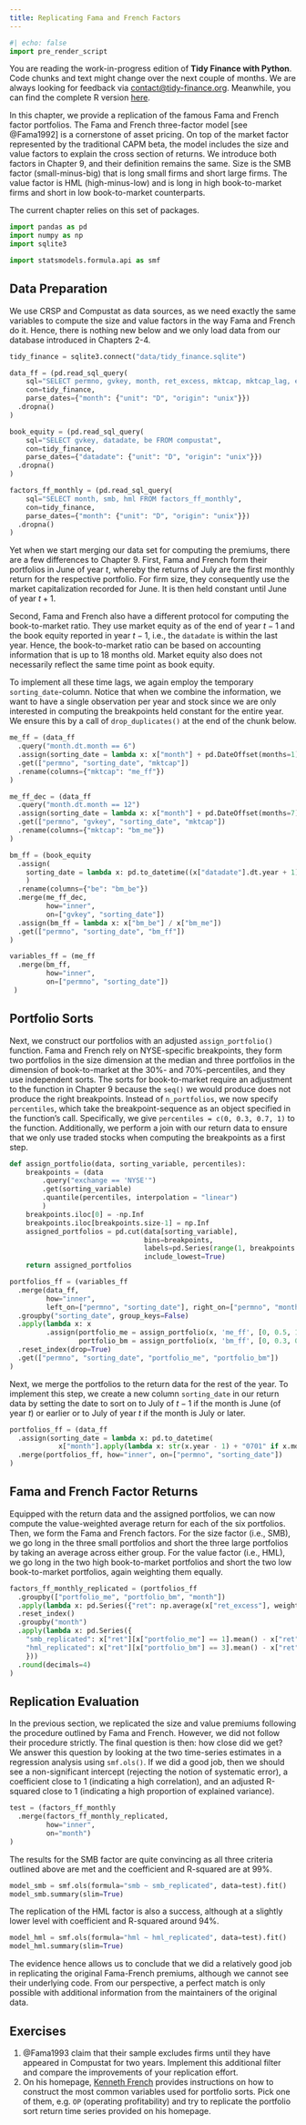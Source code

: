```yaml
---
title: Replicating Fama and French Factors
---
```


```python
#| echo: false
import pre_render_script
```

::: {.callout-note}
You are reading the work-in-progress edition of **Tidy Finance with Python**. Code chunks and text might change over the next couple of months. We are always looking for feedback via [contact\@tidy-finance.org](mailto:contact@tidy-finance.org). Meanwhile, you can find the complete R version [here](../r/index.qmd).
:::

In this chapter, we provide a replication of the famous Fama and French factor portfolios. The Fama and French three-factor model [see @Fama1992] is a cornerstone of asset pricing. On top of the market factor represented by the traditional CAPM beta, the model includes the size and value factors to explain the cross section of returns. We introduce both factors in Chapter 9, and their definition remains the same. Size is the SMB factor (small-minus-big) that is long small firms and short large firms. The value factor is HML (high-minus-low) and is long in high book-to-market firms and short in low book-to-market counterparts. 

The current chapter relies on this set of packages. 
```python
import pandas as pd
import numpy as np
import sqlite3

import statsmodels.formula.api as smf
```

## Data Preparation

We use CRSP and Compustat as data sources, as we need exactly the same variables to compute the size and value factors in the way Fama and French do it. Hence, there is nothing new below and we only load data from our database introduced in Chapters 2-4.\index{Data!CRSP}\index{Data!Compustat}

```python
tidy_finance = sqlite3.connect("data/tidy_finance.sqlite")

data_ff = (pd.read_sql_query(
    sql="SELECT permno, gvkey, month, ret_excess, mktcap, mktcap_lag, exchange FROM crsp_monthly",
    con=tidy_finance,
    parse_dates={"month": {"unit": "D", "origin": "unix"}})
  .dropna()
)

book_equity = (pd.read_sql_query(
    sql="SELECT gvkey, datadate, be FROM compustat",
    con=tidy_finance,
    parse_dates={"datadate": {"unit": "D", "origin": "unix"}})
  .dropna()
)

factors_ff_monthly = (pd.read_sql_query(
    sql="SELECT month, smb, hml FROM factors_ff_monthly",
    con=tidy_finance,
    parse_dates={"month": {"unit": "D", "origin": "unix"}})
  .dropna()
)
```

Yet when we start merging our data set for computing the premiums, there are a few differences to Chapter 9. First, Fama and French form their portfolios in June of year $t$, whereby the returns of July are the first monthly return for the respective portfolio. For firm size, they consequently use the market capitalization recorded for June. It is then held constant until June of year $t+1$.

Second, Fama and French also have a different protocol for computing the book-to-market ratio.\index{Book-to-market ratio} They use market equity as of the end of year $t - 1$ and the book equity reported in year $t-1$, i.e., the `datadate` is within the last year.\index{Book equity} Hence, the book-to-market ratio can be based on accounting information that is up to 18 months old. Market equity also does not necessarily reflect the same time point as book equity.

To implement all these time lags, we again employ the temporary `sorting_date`-column. Notice that when we combine the information, we want to have a single observation per year and stock since we are only interested in computing the breakpoints held constant for the entire year. We ensure this by a call of `drop_duplicates()` at the end of the chunk below.

```python
me_ff = (data_ff
  .query("month.dt.month == 6")
  .assign(sorting_date = lambda x: x["month"] + pd.DateOffset(months=1))
  .get(["permno", "sorting_date", "mktcap"])
  .rename(columns={"mktcap": "me_ff"})
)

me_ff_dec = (data_ff
  .query("month.dt.month == 12")
  .assign(sorting_date = lambda x: x["month"] + pd.DateOffset(months=7))
  .get(["permno", "gvkey", "sorting_date", "mktcap"])
  .rename(columns={"mktcap": "bm_me"})
)

bm_ff = (book_equity
  .assign(
    sorting_date = lambda x: pd.to_datetime((x["datadate"].dt.year + 1).astype(str) + "0701", format="%Y%m%d")
    )
  .rename(columns={"be": "bm_be"})
  .merge(me_ff_dec, 
         how="inner", 
         on=["gvkey", "sorting_date"])
  .assign(bm_ff = lambda x: x["bm_be"] / x["bm_me"])
  .get(["permno", "sorting_date", "bm_ff"])
)

variables_ff = (me_ff
  .merge(bm_ff, 
         how="inner", 
         on=["permno", "sorting_date"])
 )
```

## Portfolio Sorts

Next, we construct our portfolios with an adjusted `assign_portfolio()` function.\index{Portfolio sorts} Fama and French rely on NYSE-specific breakpoints, they form two portfolios in the size dimension at the median and three portfolios in the dimension of book-to-market at the 30%- and 70%-percentiles, and they use independent sorts. The sorts for book-to-market require an adjustment to the function in Chapter 9 because the `seq()` we would produce does not produce the right breakpoints. Instead of `n_portfolios`, we now specify `percentiles`, which take the breakpoint-sequence as an object specified in the function's call. Specifically, we give `percentiles = c(0, 0.3, 0.7, 1)` to the function. Additionally, we perform a join with our return data to ensure that we only use traded stocks when computing the breakpoints as a first step.\index{Breakpoints}

```python
def assign_portfolio(data, sorting_variable, percentiles):
    breakpoints = (data
        .query("exchange == 'NYSE'")
        .get(sorting_variable)
        .quantile(percentiles, interpolation = "linear")
        )
    breakpoints.iloc[0] = -np.Inf
    breakpoints.iloc[breakpoints.size-1] = np.Inf
    assigned_portfolios = pd.cut(data[sorting_variable],
                                 bins=breakpoints,
                                 labels=pd.Series(range(1, breakpoints.size)),
                                 include_lowest=True)
    return assigned_portfolios

portfolios_ff = (variables_ff
  .merge(data_ff,
         how="inner",
         left_on=["permno", "sorting_date"], right_on=["permno", "month"])
  .groupby("sorting_date", group_keys=False)
  .apply(lambda x: x
         .assign(portfolio_me = assign_portfolio(x, 'me_ff', [0, 0.5, 1]),
                 portfolio_bm = assign_portfolio(x, 'bm_ff', [0, 0.3, 0.7, 1])))
  .reset_index(drop=True)
  .get(["permno", "sorting_date", "portfolio_me", "portfolio_bm"])
)
```

Next, we merge the portfolios to the return data for the rest of the year. To implement this step, we create a new column `sorting_date` in our return data by setting the date to sort on to July of $t-1$ if the month is June (of year $t$) or earlier or to July of year $t$ if the month is July or later.

```python
portfolios_ff = (data_ff
  .assign(sorting_date = lambda x: pd.to_datetime(
            x["month"].apply(lambda x: str(x.year - 1) + "0701" if x.month <= 6 else str(x.year) + "0701")))
  .merge(portfolios_ff, how="inner", on=["permno", "sorting_date"])
)
```

## Fama and French Factor Returns

Equipped with the return data and the assigned portfolios, we can now compute the value-weighted average return for each of the six portfolios. Then, we form the Fama and French factors. For the size factor (i.e., SMB), we go long in the three small portfolios and short the three large portfolios by taking an average across either group. For the value factor (i.e., HML), we go long in the two high book-to-market portfolios and short the two low book-to-market portfolios, again weighting them equally.\index{Size!Size factor}\index{Value factor}

```python
factors_ff_monthly_replicated = (portfolios_ff
  .groupby(["portfolio_me", "portfolio_bm", "month"])
  .apply(lambda x: pd.Series({"ret": np.average(x["ret_excess"], weights=x["mktcap_lag"])}))
  .reset_index()
  .groupby("month")
  .apply(lambda x: pd.Series({
    "smb_replicated": x["ret"][x["portfolio_me"] == 1].mean() - x["ret"][x["portfolio_me"] == 2].mean(),
    "hml_replicated": x["ret"][x["portfolio_bm"] == 3].mean() - x["ret"][x["portfolio_bm"] == 1].mean()
    }))
  .round(decimals=4)
)
```

## Replication Evaluation

In the previous section, we replicated the size and value premiums following the procedure outlined by Fama and French.\index{Size!Size premium}\index{Value premium} However, we did not follow their procedure strictly. The final question is then: how close did we get? We answer this question by looking at the two time-series estimates in a regression analysis using `smf.ols()`. If we did a good job, then we should see a non-significant intercept (rejecting the notion of systematic error), a coefficient close to 1 (indicating a high correlation), and an adjusted R-squared close to 1 (indicating a high proportion of explained variance).

```python
test = (factors_ff_monthly
  .merge(factors_ff_monthly_replicated, 
         how="inner", 
         on="month")
)
```

The results for the SMB factor are quite convincing as all three criteria outlined above are met and the coefficient and R-squared are at 99%. 

```python
model_smb = smf.ols(formula="smb ~ smb_replicated", data=test).fit()
model_smb.summary(slim=True)
```

The replication of the HML factor is also a success, although at a slightly lower level with coefficient and R-squared around 94%. 

```python
model_hml = smf.ols(formula="hml ~ hml_replicated", data=test).fit()
model_hml.summary(slim=True)
```

The evidence hence allows us to conclude that we did a relatively good job in replicating the original Fama-French premiums, although we cannot see their underlying code. From our perspective, a perfect match is only possible with additional information from the maintainers of the original data. 

## Exercises

1. @Fama1993 claim that their sample excludes firms until they have appeared in Compustat for two years. Implement this additional filter and compare the improvements of your replication effort. 
2. On his homepage, [Kenneth French](https://mba.tuck.dartmouth.edu/pages/faculty/ken.french/Data_Library/variable_definitions.html) provides instructions on how to construct the most common variables used for portfolio sorts. Pick one of them, e.g. `OP` (operating profitability) and try to replicate the portfolio sort return time series provided on his homepage.  

